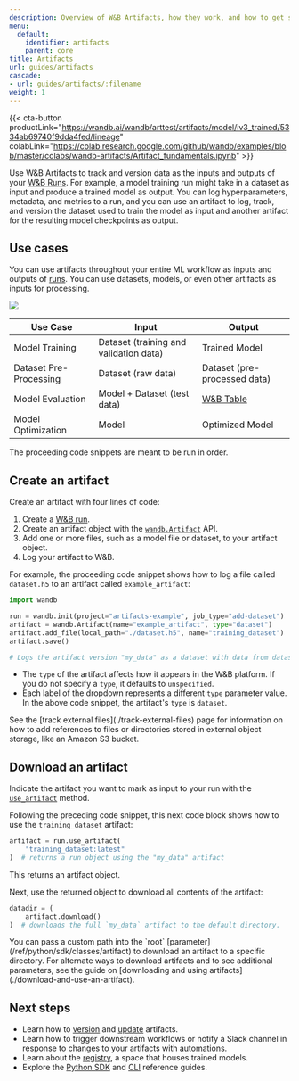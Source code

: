 ```yaml
---
description: Overview of W&B Artifacts, how they work, and how to get started using them.
menu:
  default:
    identifier: artifacts
    parent: core
title: Artifacts
url: guides/artifacts
cascade:
- url: guides/artifacts/:filename
weight: 1
---
```



{{< cta-button productLink="https://wandb.ai/wandb/arttest/artifacts/model/iv3_trained/5334ab69740f9dda4fed/lineage" colabLink="https://colab.research.google.com/github/wandb/examples/blob/master/colabs/wandb-artifacts/Artifact_fundamentals.ipynb" >}}

Use W&B Artifacts to track and version data as the inputs and outputs of your [W&B Runs](/guides/models/track/runs/). For example, a model training run might take in a dataset as input and produce a trained model as output. You can log hyperparameters, metadata, and metrics to a run, and you can use an artifact to log, track, and version the dataset used to train the model as input and another artifact for the resulting model checkpoints as output.

## Use cases
You can use artifacts throughout your entire ML workflow as inputs and outputs of [runs](/guides/models/track/runs/). You can use datasets, models, or even other artifacts as inputs for processing.

<Frame>
    <img src="/images/artifacts/artifacts_landing_page2.png"  />
</Frame>

| Use Case               | Input                       | Output                       |
|------------------------|-----------------------------|------------------------------|
| Model Training         | Dataset (training and validation data)     | Trained Model                |
| Dataset Pre-Processing | Dataset (raw data)          | Dataset (pre-processed data) |
| Model Evaluation       | Model + Dataset (test data) | [W&B Table](/guides/models/tables/)                        |
| Model Optimization     | Model                       | Optimized Model              |


<Note>
The proceeding code snippets are meant to be run in order.
</Note>

## Create an artifact

Create an artifact with four lines of code:
1. Create a [W&B run](/guides/models/track/runs/).
2. Create an artifact object with the [`wandb.Artifact`](/ref/python/sdk/classes/artifact) API.
3. Add one or more files, such as a model file or dataset, to your artifact object.
4. Log your artifact to W&B.

For example, the proceeding code snippet shows how to log a file called `dataset.h5` to an artifact called `example_artifact`:

```python
import wandb

run = wandb.init(project="artifacts-example", job_type="add-dataset")
artifact = wandb.Artifact(name="example_artifact", type="dataset")
artifact.add_file(local_path="./dataset.h5", name="training_dataset")
artifact.save()

# Logs the artifact version "my_data" as a dataset with data from dataset.h5
```

- The `type` of the artifact affects how it appears in the W&B platform. If you do not specify a `type`, it defaults to `unspecified`.
- Each label of the dropdown represents a different `type` parameter value. In the above code snippet, the artifact's `type` is `dataset`.

<Note>
See the [track external files](./track-external-files) page for information on how to add references to files or directories stored in external object storage, like an Amazon S3 bucket.
</Note>

## Download an artifact
Indicate the artifact you want to mark as input to your run with the [`use_artifact`](/ref/python/sdk/classes/run.md#use_artifact) method.

Following the preceding code snippet, this next code block shows how to use the `training_dataset` artifact: 

```python
artifact = run.use_artifact(
    "training_dataset:latest"
)  # returns a run object using the "my_data" artifact
```
This returns an artifact object.

Next, use the returned object to download all contents of the artifact:

```python
datadir = (
    artifact.download()
)  # downloads the full `my_data` artifact to the default directory.
```

<Note>
You can pass a custom path into the `root` [parameter](/ref/python/sdk/classes/artifact) to download an artifact to a specific directory. For alternate ways to download artifacts and to see additional parameters, see the guide on [downloading and using artifacts](./download-and-use-an-artifact).
</Note>


## Next steps
* Learn how to [version](./create-a-new-artifact-version) and [update](./update-an-artifact) artifacts.
* Learn how to trigger downstream workflows or notify a Slack channel in response to changes to your artifacts with [automations](/guides/core/automations/).
* Learn about the [registry](/guides/core/registry/), a space that houses trained models.
* Explore the [Python SDK](/ref/python/sdk/classes/artifact) and [CLI](/ref/cli/wandb-artifact/) reference guides.
